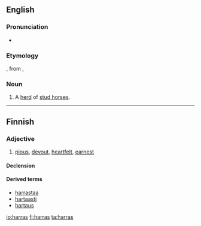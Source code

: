 ==English==

===Pronunciation===
* {{IPA|/ˈhærəs/}}

===Etymology===
{{etyl|enm|en}} {{term|haras||herd of stud horses, enclosure for a herd of stud horses|lang=enm}}, from {{etyl|fro|en}} {{term|haras|lang=fro}}, {{term|haraz|lang=fro}}

===Noun===
{{en-noun|es}}
# A [[herd]] of [[stud horse]]s.

----

==Finnish==

===Adjective===
{{head|fi|adjective|comparative|hartaampi|superlative|hartain}}

# [[pious]], [[devout]], [[heartfelt]], [[earnest]]

====Declension====
{{fi-decl-vieras|pos=adj|ha|rr|rt|a|a}}

====Derived terms====
* [[harrastaa]]
* [[hartaasti]]
* [[hartaus]]

[[io:harras]]
[[fi:harras]]
[[ta:harras]]